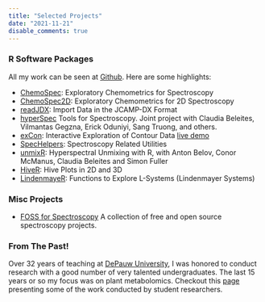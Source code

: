 ```yaml
---
title: "Selected Projects"
date: "2021-11-21"
disable_comments: true
---
```


### R Software Packages

All my work can be seen at [Github](https://github.com/bryanhanson?tab=repositories). Here are some highlights:

* [ChemoSpec](https://CRAN.R-project.org/package=ChemoSpec): Exploratory Chemometrics for Spectroscopy
* [ChemoSpec2D](https://CRAN.R-project.org/package=ChemoSpec2D): Exploratory Chemometrics for 2D Spectroscopy
* [readJDX](https://CRAN.R-project.org/package=readJDX): Import Data in the JCAMP-DX Format
* [hyperSpec](https://github.com/r-hyperspec) Tools for Spectroscopy.  Joint project with Claudia Beleites, Vilmantas Gegzna, Erick Oduniyi, Sang Truong, and others.
* [exCon](https://CRAN.R-project.org/package=exCon): Interactive Exploration of Contour Data [live demo](https://bryanhanson.github.io/exCon/exCon.html)
* [SpecHelpers](https://CRAN.R-project.org/package=SpecHelpers): Spectroscopy Related Utilities
* [unmixR](https://gitlab.com/chemometrics/unmixR): Hyperspectral Unmixing with R, with Anton Belov, Conor McManus, Claudia Beleites and Simon Fuller
* [HiveR](https://CRAN.R-project.org/package=HiveR): Hive Plots in 2D and 3D
* [LindenmayeR](https://CRAN.R-project.org/package=HiveR): Functions to Explore L-Systems (Lindenmayer Systems)

### Misc Projects

* [FOSS for Spectroscopy](https://bryanhanson.github.io/FOSS4Spectroscopy/) A collection of free and open source spectroscopy projects.

### From The Past!

Over 32 years of teaching at [DePauw University](https::depauw.edu), I was honored to conduct research with a good number of very talented undergraduates.  The last 15 years or so my focus was on plant metabolomics.  Checkout this [page](PlantMetabolomics.html) presenting some of the work conducted by student researchers.

